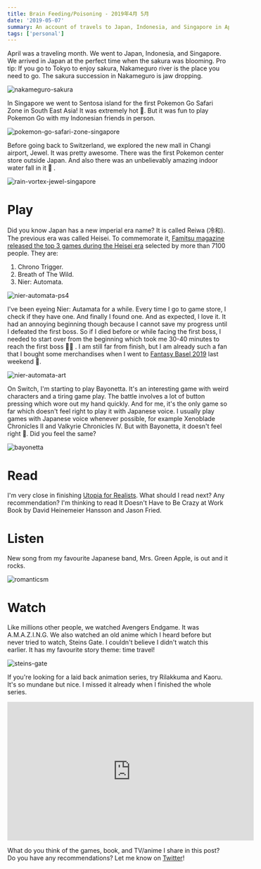 ```yaml
---
title: Brain Feeding/Poisoning - 2019年4月 5月
date: '2019-05-07'
summary: An account of travels to Japan, Indonesia, and Singapore in April and May 2019, with a special mention of the Sakura season in Tokyo.
tags: ['personal']
---
```


April was a traveling month. We went to Japan, Indonesia, and Singapore. We arrived in Japan at the perfect time when the sakura was blooming. Pro tip: If you go to Tokyo to enjoy sakura, Nakameguro river is the place you need to go. The sakura succession in Nakameguro is jaw dropping.

![nakameguro-sakura](/static/images/articles/nakameguro.jpg)

In Singapore we went to Sentosa island for the first Pokemon Go Safari Zone in South East Asia! It was extremely hot 🥵. But it was fun to play Pokemon Go with my Indonesian friends in person.

![pokemon-go-safari-zone-singapore](/static/images/articles/pokemon-go-safari-zone-singapore.jpg)

Before going back to Switzerland, we explored the new mall in Changi airport, Jewel. It was pretty awesome. There was the first Pokemon center store outside Japan. And also there was an unbelievably amazing indoor water fall in it 🤯 .

![rain-vortex-jewel-singapore](/static/images/articles/rain-vortex-jewel-singapore.jpg)

# Play

Did you know Japan has a new imperial era name? It is called Reiwa (冷和). The previous era was called Heisei. To commemorate it, [Famitsu magazine released the top 3 games during the Heisei era](https://www.famitsu.com/news/201904/22175124.html) selected by more than 7100 people. They are:

1. Chrono Trigger.
2. Breath of The Wild.
3. Nier: Automata.

![nier-automata-ps4](/static/images/articles/nier-automata-ps4.jpg)

I've been eyeing Nier: Autamata for a while. Every time I go to game store, I check if they have one. And finally I found one. And as expected, I love it. It had an annoying beginning though because I cannot save my progress until I defeated the first boss. So if I died before or while facing the first boss, I needed to start over from the beginning which took me 30-40 minutes to reach the first boss 🤦‍♂️ . I am still far from finish, but I am already such a fan that I bought some merchandises when I went to [Fantasy Basel 2019](https://www.fantasybasel.ch) last weekend 🙈.

![nier-automata-art](/static/images/articles/nier-automata-art.jpg)

On Switch, I'm starting to play Bayonetta. It's an interesting game with weird characters and a tiring game play. The battle involves a lot of button pressing which wore out my hand quickly. And for me, it's the only game so far which doesn't feel right to play it with Japanese voice. I usually play games with Japanese voice whenever possible, for example Xenoblade Chronicles II and Valkyrie Chronicles IV. But with Bayonetta, it doesn't feel right 🤔. Did you feel the same?

![bayonetta](/static/images/articles/bayonetta.jpg)

# Read

I'm very close in finishing [Utopia for Realists](https://nico.fyi/articles/march-2019-brain-feeding/). What should I read next? Any recommendation? I'm thinking to read It Doesn't Have to Be Crazy at Work
Book by David Heinemeier Hansson and Jason Fried.

# Listen

New song from my favourite Japanese band, Mrs. Green Apple, is out and it rocks.

![romanticsm](/static/images/articles/romanticsm.jpg)

# Watch

Like millions other people, we watched Avengers Endgame. It was A.M.A.Z.I.N.G. We also watched an old anime which I heard before but never tried to watch, Steins Gate. I couldn't believe I didn't watch this earlier. It has my favourite story theme: time travel!

![steins-gate](/static/images/articles/steinsgate.jpg)

If you're looking for a laid back animation series, try Rilakkuma and Kaoru. It's so mundane but nice. I missed it already when I finished the whole series.

<iframe
  width="560"
  height="315"
  src="https://www.youtube.com/embed/YKJf876thxw"
  frameBorder="0"
  allow="accelerometer; autoplay; encrypted-media; gyroscope; picture-in-picture"
  allowfullscreen
></iframe>

What do you think of the games, book, and TV/anime I share in this post? Do you have any recommendations? Let me know on [Twitter](https://twitter.com/2co_p)!
